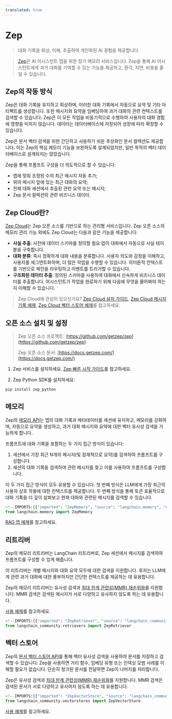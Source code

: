 ```yaml
---
translated: true
---
```


# Zep

> 대화 기록을 회상, 이해, 추출하여 개인화된 AI 경험을 제공합니다.

>[Zep](https://www.getzep.com)은 AI 어시스턴트 앱을 위한 장기 메모리 서비스입니다.
> Zep을 통해 AI 어시스턴트에게 과거 대화를 기억할 수 있는 기능을 제공하고, 환각, 지연, 비용을 줄일 수 있습니다.

## Zep의 작동 방식

Zep은 대화 기록을 유지하고 회상하며, 이러한 대화 기록에서 자동으로 요약 및 기타 아티팩트를 생성합니다.
또한 메시지와 요약을 임베딩하여 과거 대화의 관련 컨텍스트를 검색할 수 있습니다.
Zep은 이 모든 작업을 비동기적으로 수행하여 사용자의 대화 경험에 영향을 미치지 않습니다.
데이터는 데이터베이스에 저장되어 성장에 따라 확장할 수 있습니다.

Zep은 문서 벡터 검색을 위한 간단하고 사용하기 쉬운 추상화인 문서 컬렉션도 제공합니다.
이는 Zep의 핵심 메모리 기능을 보완하도록 설계되었지만, 일반 목적의 벡터 데이터베이스로 설계되지는 않았습니다.

Zep을 통해 프롬프트 구성을 더 의도적으로 할 수 있습니다:
- 앱에 맞춰 조정된 수의 최근 메시지 자동 추가;
- 위의 메시지 앞에 있는 최근 대화의 요약;
- 전체 대화 세션에서 추출된 관련 요약 또는 메시지;
- Zep 문서 컬렉션의 관련 비즈니스 데이터.

## Zep Cloud란?

[Zep Cloud](https://www.getzep.com)는 Zep 오픈 소스를 기반으로 하는 관리형 서비스입니다.
Zep 오픈 소스의 메모리 관리 기능 외에도 Zep Cloud는 다음과 같은 기능을 제공합니다:
- **사실 추출**: 사전에 데이터 스키마를 정의할 필요 없이 대화에서 자동으로 사실 테이블을 구축합니다.
- **대화 분류**: 즉시 정확하게 대화 내용을 분류합니다. 사용자 의도와 감정을 이해하고, 사용자를 세그먼트화하며, 더 많은 작업을 수행할 수 있습니다. 의미론적 컨텍스트를 기반으로 체인을 라우팅하고 이벤트를 트리거할 수 있습니다.
- **구조화된 데이터 추출**: 정의된 스키마를 사용하여 대화에서 신속하게 비즈니스 데이터를 추출합니다. 어시스턴트가 작업을 완료하기 위해 다음에 무엇을 물어봐야 하는지 이해할 수 있습니다.

> Zep Cloud에 관심이 있으신가요? [Zep Cloud 설치 가이드](https://help.getzep.com/sdks), [Zep Cloud 메시지 기록 예제](https://help.getzep.com/langchain/examples/messagehistory-example), [Zep Cloud 벡터 스토어 예제](https://help.getzep.com/langchain/examples/vectorstore-example)를 참고하세요.

## 오픈 소스 설치 및 설정

> Zep 오픈 소스 프로젝트: [https://github.com/getzep/zep](https://github.com/getzep/zep)
>
> Zep 오픈 소스 문서: [https://docs.getzep.com/](https://docs.getzep.com/)

1. Zep 서비스를 설치하세요. [Zep 빠른 시작 가이드](https://docs.getzep.com/deployment/quickstart/)를 참고하세요.

2. Zep Python SDK를 설치하세요:

```bash
pip install zep_python
```

## 메모리

Zep의 [메모리 API](https://docs.getzep.com/sdk/chat_history/)는 앱의 대화 기록과 메타데이터를 세션에 유지하고, 메모리를 강화하며, 자동으로 요약을 생성하고, 과거 대화 메시지와 요약에 대한 벡터 유사성 검색을 가능하게 합니다.

프롬프트에 대화 기록을 포함하는 두 가지 접근 방식이 있습니다:

1. 세션에서 가장 최근 N개의 메시지(및 잠재적으로 요약)를 검색하여 프롬프트를 구성합니다.
2. 세션의 대화 기록을 검색하여 관련 메시지를 찾고 이를 사용하여 프롬프트를 구성합니다.

이 두 가지 접근 방식이 모두 유용할 수 있습니다. 첫 번째 방식은 LLM에게 가장 최근의 사용자 상호 작용에 대한 컨텍스트를 제공합니다. 두 번째 방식을 통해 토큰 효율적으로 대화 기록을 더 깊이 살펴보고 현재 대화와 관련된 메시지를 검색할 수 있습니다.

```python
<!--IMPORTS:[{"imported": "ZepMemory", "source": "langchain.memory", "docs": "https://api.python.langchain.com/en/latest/memory/langchain_community.memory.zep_memory.ZepMemory.html", "title": "Zep"}]-->
from langchain.memory import ZepMemory
```

[RAG 앱 예제](/docs/integrations/memory/zep_memory)를 참고하세요.

## 리트리버

Zep의 메모리 리트리버는 LangChain 리트리버로, Zep 세션에서 메시지를 검색하여 프롬프트를 구성할 수 있게 해줍니다.

이 리트리버는 개별 메시지와 대화 요약 모두에 대한 검색을 지원합니다. 후자는 LLM에게 관련 과거 대화에 대한 풍부하지만 간단한 컨텍스트를 제공하는 데 유용합니다.

Zep의 메모리 리트리버는 유사성 검색과 [최대 한계 관련성(MMR) 재순위화](https://docs.getzep.com/sdk/search_query/)를 지원합니다. MMR 검색은 검색된 메시지가 서로 다양하고 유사하지 않도록 하는 데 유용합니다.

[사용 예제](/docs/integrations/retrievers/zep_memorystore)를 참고하세요.

```python
<!--IMPORTS:[{"imported": "ZepRetriever", "source": "langchain_community.retrievers", "docs": "https://api.python.langchain.com/en/latest/retrievers/langchain_community.retrievers.zep.ZepRetriever.html", "title": "Zep"}]-->
from langchain_community.retrievers import ZepRetriever
```

## 벡터 스토어

Zep의 [문서 벡터 스토어 API](https://docs.getzep.com/sdk/documents/)를 통해 벡터 유사성 검색을 사용하여 문서를 저장하고 검색할 수 있습니다. Zep을 사용하면 거리 함수, 임베딩 유형 또는 인덱싱 모범 사례를 이해할 필요가 없습니다. 단순히 청크된 문서를 전달하면 Zep이 나머지를 처리합니다.

Zep은 유사성 검색과 [최대 한계 관련성(MMR) 재순위화](https://docs.getzep.com/sdk/search_query/)를 지원합니다.
MMR 검색은 검색된 문서가 서로 다양하고 유사하지 않도록 하는 데 유용합니다.

```python
<!--IMPORTS:[{"imported": "ZepVectorStore", "source": "langchain_community.vectorstores", "docs": "https://api.python.langchain.com/en/latest/vectorstores/langchain_community.vectorstores.zep.ZepVectorStore.html", "title": "Zep"}]-->
from langchain_community.vectorstores import ZepVectorStore
```

[사용 예제](/docs/integrations/vectorstores/zep)를 참고하세요.
